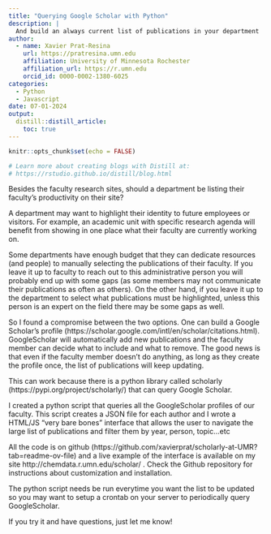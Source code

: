 ```yaml
---
title: "Querying Google Scholar with Python"
description: |
  And build an always current list of publications in your department
author:
  - name: Xavier Prat-Resina 
    url: https://pratresina.umn.edu
    affiliation: University of Minnesota Rochester
    affiliation_url: https://r.umn.edu
    orcid_id: 0000-0002-1380-6025
categories:
  - Python
  - Javascript
date: 07-01-2024
output:
  distill::distill_article:
    toc: true
---
```

```r
knitr::opts_chunk$set(echo = FALSE)

# Learn more about creating blogs with Distill at:
# https://rstudio.github.io/distill/blog.html
```

Besides the faculty research sites, should a department be listing their faculty's productivity on their site?

A department may want to highlight their identity to future employees or visitors. For example,
an academic unit with specific research agenda will benefit from showing in one place what their
faculty are currently working on.

Some departments have enough budget that they can dedicate resources (and people) to manually selecting the publications of their faculty. If you leave it up to faculty to reach out to this administrative person you will probably end up with some gaps (as some members may not communicate their publications as often as others). On the other hand, if you leave it up to the department to select what publications
must be highlighted, unless this person is an expert on the field there may be some gaps as well.

So I found a compromise between the two options. One can build a Google Scholar's profile (https://scholar.google.com/intl/en/scholar/citations.html). GoogleScholar will automatically add
new publications and the faculty member can decide what to include and what to remove. The good
news is that even if the faculty member doesn't do anything, as long as they create the profile once,
the list of publications will keep updating.

This can work because there is a python library called scholarly (https://pypi.org/project/scholarly/) that can query Google Scholar.

I created a python script that queries all the GoogleScholar profiles of our faculty. This script creates a JSON file for each author and I wrote a HTML/JS "very bare bones" interface that allows the user
to navigate the large list of publications and filter them by year, person, topic...etc

All the code is on github (https://github.com/xavierprat/scholarly-at-UMR?tab=readme-ov-file) and a live example of the interface is available on my site http://chemdata.r.umn.edu/scholar/ . Check the Github repository for instructions about customization and installation.

The python script needs be run everytime you want the list to be updated so you may want to setup a crontab on your server to periodically query GoogleScholar.

If you try it and have questions, just let me know!

